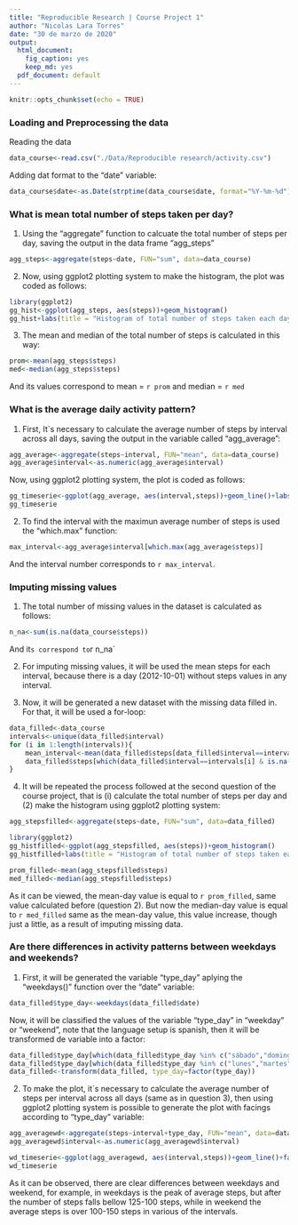 ---
title: "Reproducible Research | Course Project 1"
author: "Nicolas Lara Torres"
date: "30 de marzo de 2020"
output:
  html_document:
    fig_caption: yes
    keep_md: yes
  pdf_document: default
---

```{r setup, include=FALSE}
knitr::opts_chunk$set(echo = TRUE)
```

### Loading and Preprocessing the data

Reading the data

```{r reading}
data_course<-read.csv("./Data/Reproducible research/activity.csv")
```

Adding dat format to the "date" variable:

```{r trans_date}
data_course$date<-as.Date(strptime(data_course$date, format="%Y-%m-%d"))
```


### What is mean total number of steps taken per day?

1. Using the "aggregate" function to calcuate the total number of steps per day, saving the output in the data frame "agg_steps"

```{r steps}
agg_steps<-aggregate(steps~date, FUN="sum", data=data_course)
```

2. Now, using ggplot2 plotting system to make the histogram, the plot was coded as follows:

```{r histogram}
library(ggplot2)
gg_hist<-ggplot(agg_steps, aes(steps))+geom_histogram()
gg_hist+labs(title = "Histogram of total number of steps taken each day")+theme_bw()
```

3. The mean and median of the total number of steps is calculated in this way:

```{r meanandmedian}
prom<-mean(agg_steps$steps)
med<-median(agg_steps$steps)
```
And its values correspond to mean = `r prom` and median = `r med`


### What is the average daily activity pattern?

1. First, It`s necessary to calculate the average number of steps by interval across all days, saving the output in the variable called "agg_average":

```{r averagesteps}
agg_average<-aggregate(steps~interval, FUN="mean", data=data_course)
agg_average$interval<-as.numeric(agg_average$interval)
```

Now, using ggplot2 plotting system, the plot is coded as follows:

```{r timeserie}
gg_timeserie<-ggplot(agg_average, aes(interval,steps))+geom_line()+labs(title="Time serie of the average number of steps by interval time")
gg_timeserie
```

2. To find the interval with the maximun average number of steps is used the "which.max" function:

```{r max}
max_interval<-agg_average$interval[which.max(agg_average$steps)]
```
And the interval number corresponds to `r max_interval`.


### Imputing missing values

1. The total number of missing values in the dataset is calculated as follows:

```{r n_missing}
n_na<-sum(is.na(data_course$steps))
```

And it`s correspond to `r n_na`

2. For imputing missing values, it will be used the mean steps for each interval, because there is a day (2012-10-01) without steps values in any interval.


3. Now, it will be generated a new dataset with the missing data filled in. For that, it will be used a for-loop:

```{r new_dataset}
data_filled<-data_course
intervals<-unique(data_filled$interval)
for (i in 1:length(intervals)){
    mean_interval<-mean(data_filled$steps[data_filled$interval==intervals[i]], na.rm = TRUE) #calculating the median interval
    data_filled$steps[which(data_filled$interval==intervals[i] & is.na(data_filled$steps)==TRUE)]<-mean_interval #imputing the median-day value where there is a NA value
}
```

4. It will be repeated the process followed at the second question of the course project, that is (i) calculate the total number of steps per day and (2) make the histogram using ggplot2 plotting system:


```{r steps_filled}
agg_stepsfilled<-aggregate(steps~date, FUN="sum", data=data_filled)
```

```{r histogram_filled}
library(ggplot2)
gg_histfilled<-ggplot(agg_stepsfilled, aes(steps))+geom_histogram()
gg_histfilled+labs(title = "Histogram of total number of steps taken each day (Filled version)")+theme_bw()
```

```{r meanandmedian_filled}
prom_filled<-mean(agg_stepsfilled$steps)
med_filled<-median(agg_stepsfilled$steps)
```

As it can be viewed, the mean-day value is equal to `r prom_filled`, same value calculated before (question 2). But now the median-day value is equal to `r med_filled` same as the mean-day value, this value increase, though just a little, as a result of imputing missing data.


### Are there differences in activity patterns between weekdays and weekends?

1. First, it will be generated the variable "type_day" aplying the "weekdays()" function over the "date" variable:

```{r type_date}
data_filled$type_day<-weekdays(data_filled$date)
```

Now, it will be classified the values of the variable "type_day" in "weekday" or "weekend", note that the language setup is spanish, then it will be transformed de variable into a factor:

```{r type_date2}
data_filled$type_day[which(data_filled$type_day %in% c("sábado","domingo"))]<-"weekend"
data_filled$type_day[which(data_filled$type_day %in% c("lunes","martes","miércoles","jueves","viernes"))]<-"weekday"
data_filled<-transform(data_filled, type_day=factor(type_day))
```

2. To make the plot, it`s necessary to calculate the average number of steps per interval across all days (same as in question 3), then using ggplot2 plotting system is possible to generate the plot with facings according to "type_day" variable:


```{r averagesteps_wd}
agg_averagewd<-aggregate(steps~interval+type_day, FUN="mean", data=data_filled)
agg_averagewd$interval<-as.numeric(agg_averagewd$interval)
```

```{r timeserie_wd}
wd_timeserie<-ggplot(agg_averagewd, aes(interval,steps))+geom_line()+facet_grid(.~type_day)+labs(title="Time serie of the average number of steps by interval | Weekday vs Weekend")
wd_timeserie
```

As it can be observed, there are clear differences between weekdays and weekend, for example, in weekdays is the peak of average steps, but after the number of steps falls bellow 125-100 steps, while in weekend the average steps is over 100-150 steps in various of the intervals.


